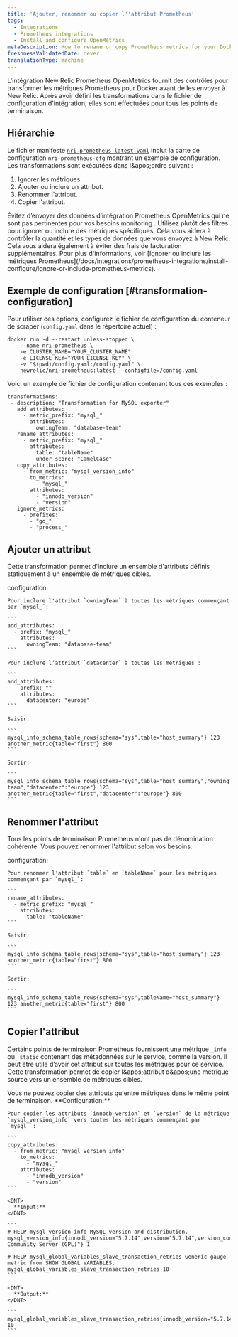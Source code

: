 ```yaml
---
title: 'Ajouter, renommer ou copier l''attribut Prometheus'
tags:
  - Integrations
  - Prometheus integrations
  - Install and configure OpenMetrics
metaDescription: How to rename or copy Prometheus metrics for your Docker integration before sending them to New Relic.
freshnessValidatedDate: never
translationType: machine
---
```


L'intégration New Relic Prometheus OpenMetrics fournit des contrôles pour transformer les métriques Prometheus pour Docker avant de les envoyer à New Relic. Après avoir défini les transformations dans le fichier de configuration d'intégration, elles sont effectuées pour tous les points de terminaison.

## Hiérarchie

Le fichier manifeste [`nri-prometheus-latest.yaml`](https://download.newrelic.com/infrastructure_agent/integrations/kubernetes/nri-prometheus-latest.yaml) inclut la carte de configuration `nri-prometheus-cfg` montrant un exemple de configuration. Les transformations sont exécutées dans l&amp;apos;ordre suivant :

1. Ignorer les métriques.
2. Ajouter ou inclure un attribut.
3. Renommer l'attribut.
4. Copier l'attribut.

<Callout variant="important">
  Évitez d’envoyer des données d’intégration Prometheus OpenMetrics qui ne sont pas pertinentes pour vos besoins monitoring . Utilisez plutôt des filtres pour ignorer ou inclure des métriques spécifiques. Cela vous aidera à contrôler la quantité et les types de données que vous envoyez à New Relic. Cela vous aidera également à éviter des frais de facturation supplémentaires. Pour plus d'informations, voir [Ignorer ou inclure les métriques Prometheus](/docs/integrations/prometheus-integrations/install-configure/ignore-or-include-prometheus-metrics).
</Callout>

## Exemple de configuration [#transformation-configuration]

Pour utiliser ces options, configurez le fichier de configuration du conteneur de scraper (`config.yaml` dans le répertoire actuel) :

```
docker run -d --restart unless-stopped \
    --name nri-prometheus \
    -e CLUSTER_NAME="YOUR_CLUSTER_NAME"
    -e LICENSE_KEY="YOUR_LICENSE_KEY" \
    -v "$(pwd)/config.yaml:/config.yaml" \
    newrelic/nri-prometheus:latest --configfile=/config.yaml
```

Voici un exemple de fichier de configuration contenant tous ces exemples :

```
transformations:
 - description: "Transformation for MySQL exporter"
   add_attributes:
     - metric_prefix: "mysql_"
       attributes:
         owningTeam: "database-team"
   rename_attributes:
     - metric_prefix: "mysql_"
       attributes:
         table: "tableName"
         under_score: "CamelCase"
   copy_attributes:
     - from_metric: "mysql_version_info"
       to_metrics:
         - "mysql_"
       attributes:
         - "innodb_version"
         - "version"
   ignore_metrics:
     - prefixes:
       - "go_"
       - "process_"
```

## Ajouter un attribut

Cette transformation permet d'inclure un ensemble d'attributs définis statiquement à un ensemble de métriques cibles.

<CollapserGroup>
  <Collapser id="example-copy" title="Ajouter un attribut">
    configuration:

    Pour inclure l'attribut `owningTeam` à toutes les métriques commençant par `mysql_`:

    ```
    add_attributes:
      - prefix: "mysql_"
        attributes: 
          owningTeam: "database-team"
    ```

    Pour inclure l’attribut `datacenter` à toutes les métriques :

    ```
    add_attributes:
      - prefix: ""
        attributes: 
          datacenter: "europe"
    ```

    Saisir:

    ```
    mysql_info_schema_table_rows{schema="sys",table="host_summary"} 123 another_metric{table="first"} 800
    ```

    Sortir:

    ```
    mysql_info_schema_table_rows{schema="sys",table="host_summary","owningTeam":"database-team","datacenter":"europe"} 123 another_metric{table="first","datacenter":"europe"} 800
    ```
  </Collapser>
</CollapserGroup>

## Renommer l'attribut

Tous les points de terminaison Prometheus n'ont pas de dénomination cohérente. Vous pouvez renommer l'attribut selon vos besoins.

<CollapserGroup>
  <Collapser id="example-rename" title="Renommer l'attribut">
    configuration:

    Pour renommer l'attribut `table` en `tableName` pour les métriques commençant par `mysql_`:

    ```
    rename_attributes:
      - metric_prefix: "mysql_" 
        attributes:
          table: "tableName"
    ```

    Saisir:

    ```
    mysql_info_schema_table_rows{schema="sys",table="host_summary"} 123 another_metric{table="first"} 800
    ```

    Sortir:

    ```
    mysql_info_schema_table_rows{schema="sys",tableName="host_summary"} 123 another_metric{table="first"} 800
    ```
  </Collapser>
</CollapserGroup>

## Copier l'attribut

Certains points de terminaison Prometheus fournissent une métrique `_info` ou `_static` contenant des métadonnées sur le service, comme la version. Il peut être utile d’avoir cet attribut sur toutes les métriques pour ce service. Cette transformation permet de copier l&amp;apos;attribut d&amp;apos;une métrique source vers un ensemble de métriques cibles.

<Callout variant="important">
  Vous ne pouvez copier des attributs qu'entre métriques dans le même point de terminaison.
</Callout>

<CollapserGroup>
  <Collapser id="example-copy" title="Copier l'attribut">
    <DNT>
      **Configuration:**
    </DNT>

    Pour copier les attributs `innodb_version` et `version` de la métrique `mysql_version_info` vers toutes les métriques commençant par `mysql_`:

    ```
    copy_attributes:
      - from_metric: "mysql_version_info"
        to_metrics:
          - "mysql_" 
        attributes: 
          - "innodb_version"
          - "version"
    ```

    <DNT>
      **Input:**
    </DNT>

    ```
    # HELP mysql_version_info MySQL version and distribution. mysql_version_info{innodb_version="5.7.14",version="5.7.14",version_comment="MySQL Community Server (GPL)"} 1

    # HELP mysql_global_variables_slave_transaction_retries Generic gauge metric from SHOW GLOBAL VARIABLES. mysql_global_variables_slave_transaction_retries 10
    ```

    <DNT>
      **Output:**
    </DNT>

    ```
    mysql_global_variables_slave_transaction_retries{innodb_version="5.7.14",version="5.7.14"} 10
    ```
  </Collapser>
</CollapserGroup>